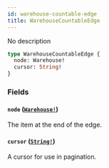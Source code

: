 ```yaml
---
id: warehouse-countable-edge
title: WarehouseCountableEdge
---
```


No description

```graphql
type WarehouseCountableEdge {
  node: Warehouse!
  cursor: String!
}
```

### Fields

#### `node` ([`Warehouse!`](../../../developer/api-reference/objects/warehouse))

The item at the end of the edge.

#### `cursor` ([`String!`](../../../developer/api-reference/scalars/string))

A cursor for use in pagination.
